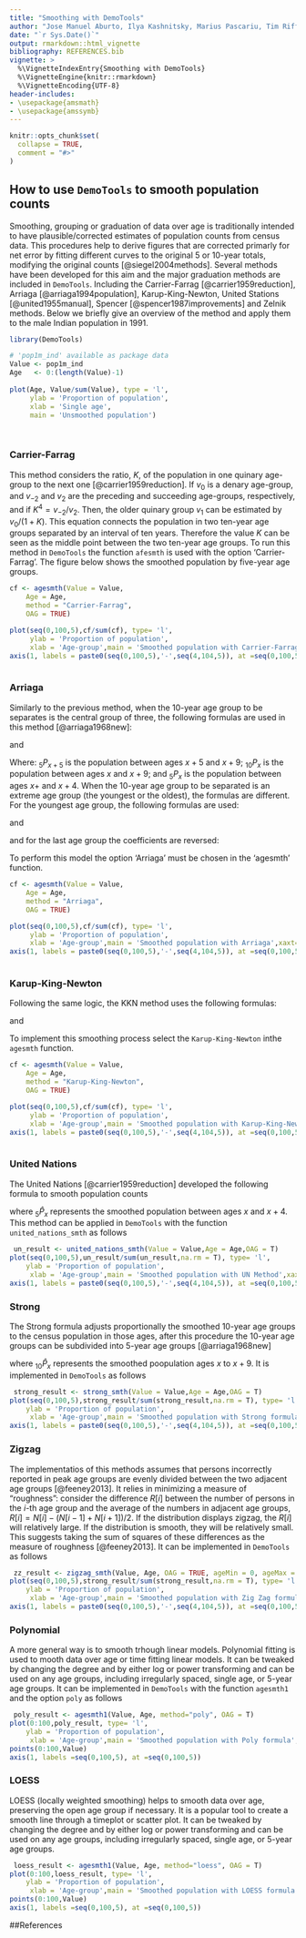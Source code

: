 ```yaml
---
title: "Smoothing with DemoTools"
author: "Jose Manuel Aburto, Ilya Kashnitsky, Marius Pascariu, Tim Riffe"
date: "`r Sys.Date()`"
output: rmarkdown::html_vignette
bibliography: REFERENCES.bib
vignette: >
  %\VignetteIndexEntry{Smoothing with DemoTools}
  %\VignetteEngine{knitr::rmarkdown}
  %\VignetteEncoding{UTF-8}
header-includes:
- \usepackage{amsmath}
- \usepackage{amssymb}
---
```



```r
knitr::opts_chunk$set(
  collapse = TRUE,
  comment = "#>"
)
```

## How to use `DemoTools` to smooth population counts

Smoothing, grouping or graduation of data over age is traditionally intended to have plausible/corrected estimates of population counts from census data. This procedures help to derive figures that are corrected primarly for net error by fitting different curves to the original 5 or 10-year totals, modifying the original counts [@siegel2004methods]. Several methods have been developed for this aim and the major graduation methods are included in `DemoTools`. Including the Carrier-Farrag [@carrier1959reduction], Arriaga [@arriaga1994population], Karup-King-Newton, United Stations [@united1955manual], Spencer [@spencer1987improvements] and Zelnik methods. Below we briefly give an overview of the method and apply them to the male Indian population in 1991.

```r
library(DemoTools)

# 'pop1m_ind' available as package data
Value <- pop1m_ind
Age   <- 0:(length(Value)-1)
  
plot(Age, Value/sum(Value), type = 'l',
     ylab = 'Proportion of population',
     xlab = 'Single age',
     main = 'Unsmoothed population') 

  
```

### Carrier-Farrag

This method considers the ratio, $K$, of the population in one quinary age-group to the next one [@carrier1959reduction]. If $v_0$ is a denary age-group, and $v_{-2}$ and $v_2$ are the preceding and succeeding age-groups, respectively, and if $K^4 = v_{-2}/v_2$. Then, the older quinary group $v_1$ can be estimated by $v_0/(1+K)$. This equation connects the population in two ten-year age groups separated by an interval of ten years. Therefore the value $K$ can be seen as the middle point between the two ten-year age groups. To run this method in `DemoTools` the function `afesmth` is used with the option 'Carrier-Farrag'. The figure below  shows the smoothed population by five-year age groups.

```r
cf <- agesmth(Value = Value, 
	Age = Age, 
	method = "Carrier-Farrag", 
	OAG = TRUE)

plot(seq(0,100,5),cf/sum(cf), type= 'l',
     ylab = 'Proportion of population',
     xlab = 'Age-group',main = 'Smoothed population with Carrier-Farrag',xaxt='n')
axis(1, labels = paste0(seq(0,100,5),'-',seq(4,104,5)), at =seq(0,100,5))
  
```

### Arriaga

Similarly to the previous method, when the 10-year age group to be separates is the central group of three, the following formulas are used in this method [@arriaga1968new]:

\begin{equation*}
_{5}P_{x+5} = \frac{-_{10}P_{x-10}+11 _{10}P_{x+10}+2 _{10}P_{x+10}}{24}
\end{equation*}
and
\begin{equation*}
_{5}P_{x} = _{10}P_{x} - _{5}P_{x+5}
\end{equation*}

Where: $_{5}P_{x+5}$ is the population between ages $x+5$ and $x+9$; $_{10}P_{x}$ is the population between ages $x$ and $x+9$; and $_{5}P_{x}$ is the population between ages $x+$ and $x+4$. When the 10-year age group to be separated is an extreme age group (the youngest or the oldest), the formulas are different. For the youngest age
group, the following formulas are used:


\begin{equation*}
_{5}P_{x+5} = \frac{8 _{10}P_{x}+ 5 _{10}P_{x+10} - _{10}P_{x+20}}{24}
\end{equation*}
and
\begin{equation*}
_{5}P_{x} = _{10}P_{x} - _{5}P_{x+5}
\end{equation*}

and for the last age group the coefficients are reversed:

\begin{equation*}
_{5}P_{x} = \frac{ -_{10}P_{x-20}+ 5 _{10}P_{x-10}+ 8 _{10}P_{x}}{24}.
\end{equation*}

To perform this model the option 'Arriaga' must be chosen in the 'agesmth' function.


```r
cf <- agesmth(Value = Value, 
	Age = Age, 
	method = "Arriaga", 
	OAG = TRUE)

plot(seq(0,100,5),cf/sum(cf), type= 'l',
     ylab = 'Proportion of population',
     xlab = 'Age-group',main = 'Smoothed population with Arriaga',xaxt='n')
axis(1, labels = paste0(seq(0,100,5),'-',seq(4,104,5)), at =seq(0,100,5))
  
```

### Karup-King-Newton 

Following the same logic, the KKN method uses the following formulas:


\begin{equation*}
_{5}P_{x} = \frac{1}{2} _{10}P_{x} + \frac{1}{16} \big( _{10}P_{x-10} - _{10}P_{x+10} \big)
\end{equation*}
and
\begin{equation*}
_{5}P_{x+5} = _{10}P_{x} - _{5}P_{x}.
\end{equation*}

To implement this smoothing process select the `Karup-King-Newton` inthe `agesmth` function.

```r
cf <- agesmth(Value = Value, 
	Age = Age, 
	method = "Karup-King-Newton", 
	OAG = TRUE)

plot(seq(0,100,5),cf/sum(cf), type= 'l',
     ylab = 'Proportion of population',
     xlab = 'Age-group',main = 'Smoothed population with Karup-King-Newton ',xaxt='n')
axis(1, labels = paste0(seq(0,100,5),'-',seq(4,104,5)), at =seq(0,100,5))
  
```

### United Nations
The United Nations [@carrier1959reduction] developed the following formula to smooth population counts
\begin{equation}
_5\hat{P}_x = \frac{- _5P_{x-10} + 4\, _5P_{x-5} + 10\, _5P_{x} +4\, _5P_{x+5} - _5P_{x+10}}{16}
\end{equation}

where $_5\hat{P}_x$ represents the smoothed population between ages $x$ and $x+4$. This method can be applied in `DemoTools` with the function `united_nations_smth` as follows

```r
 un_result <- united_nations_smth(Value = Value,Age = Age,OAG = T)
plot(seq(0,100,5),un_result/sum(un_result,na.rm = T), type= 'l',
    ylab = 'Proportion of population',
     xlab = 'Age-group',main = 'Smoothed population with UN Method',xaxt='n')
axis(1, labels = paste0(seq(0,100,5),'-',seq(4,104,5)), at =seq(0,100,5))
```

### Strong
The Strong formula adjusts proportionally the smoothed 10-year age groups to the census population in those ages, after this procedure the 10-year age groups can be subdivided into 5-year age groups [@arriaga1968new]

\begin{equation}
_{10}\hat{P}_x = \frac{_{10}P_{x-10} + 2\, _10P_{x} + _{10}P_{x+10}}{4}
\end{equation}

where $_{10}\hat{P}_x$ represents the smoothed poopulation ages $x$ to $x+9$. It is implemented in `DemoTools` as follows


```r
 strong_result <- strong_smth(Value = Value,Age = Age,OAG = T)
plot(seq(0,100,5),strong_result/sum(strong_result,na.rm = T), type= 'l',
    ylab = 'Proportion of population',
     xlab = 'Age-group',main = 'Smoothed population with Strong formula',xaxt='n')
axis(1, labels = paste0(seq(0,100,5),'-',seq(4,104,5)), at =seq(0,100,5))
```

### Zigzag

The implementatios of this methods assumes that persons incorrectly reported in peak age groups are evenly divided between the two adjacent age groups [@feeney2013]. It relies in minimizing a measure of "roughness":
consider the difference $R[i]$ between the number of persons in the $i$-th age group and the
average of the numbers in adjacent age groups, $R[i] = N[i] - (N[i -1] + N[i + 1])/2$.
If the distribution displays zigzag, the $R[i]$ will relatively large. If the distribution is smooth,
they will be relatively small. This suggests taking the sum of squares of these differences as
the measure of roughness [@feeney2013]. It can be implemented in `DemoTools` as follows


```r
 zz_result <- zigzag_smth(Value, Age, OAG = TRUE, ageMin = 0, ageMax = 100)
plot(seq(0,100,5),strong_result/sum(strong_result,na.rm = T), type= 'l',
    ylab = 'Proportion of population',
     xlab = 'Age-group',main = 'Smoothed population with Zig Zag formula',xaxt='n')
axis(1, labels = paste0(seq(0,100,5),'-',seq(4,104,5)), at =seq(0,100,5))
```


### Polynomial
A more general way is to smooth trhough linear models. Polynomial  fitting is used to mooth data over age or time fitting linear models. It can be tweaked by changing the degree and by either log or power transforming and can be used on any age groups, including irregularly spaced, single age, or 5-year age groups. It can be implemented in `DemoTools` with the function `agesmth1` and the option `poly` as follows

```r
 poly_result <- agesmth1(Value, Age, method="poly", OAG = T)
plot(0:100,poly_result, type= 'l',
    ylab = 'Proportion of population',
     xlab = 'Age-group',main = 'Smoothed population with Poly formula',xaxt='n')
points(0:100,Value)
axis(1, labels =seq(0,100,5), at =seq(0,100,5))
```

### LOESS
LOESS (locally weighted smoothing) helps to smooth data over age, preserving the open age group if necessary. It is a popular tool to create a smooth line through a timeplot or scatter plot. It can be tweaked by changing the degree and by either log or power transforming and can be used on any age groups, including irregularly spaced, single age, or 5-year age groups.

```r
 loess_result <- agesmth1(Value, Age, method="loess", OAG = T)
plot(0:100,loess_result, type= 'l',
    ylab = 'Proportion of population',
     xlab = 'Age-group',main = 'Smoothed population with LOESS formula',xaxt='n')
points(0:100,Value)
axis(1, labels =seq(0,100,5), at =seq(0,100,5))
```
##References

